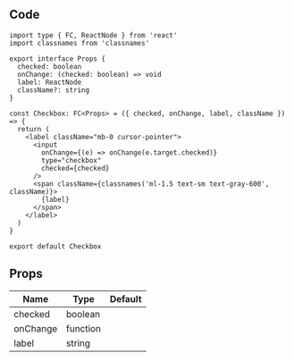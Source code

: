
## Code

```tsx title="components/Checkbox/index.tsx"
import type { FC, ReactNode } from 'react'
import classnames from 'classnames'

export interface Props {
  checked: boolean
  onChange: (checked: boolean) => void
  label: ReactNode
  className?: string
}

const Checkbox: FC<Props> = ({ checked, onChange, label, className }) => {
  return (
    <label className="mb-0 cursor-pointer">
      <input
        onChange={(e) => onChange(e.target.checked)}
        type="checkbox"
        checked={checked}
      />
      <span className={classnames('ml-1.5 text-sm text-gray-600', className)}>
        {label}
      </span>
    </label>
  )
}

export default Checkbox
```

## Props

| Name                | Type     | Default |
| ------------------- | -------- | ------- |
| checked<Required/>  | boolean  |         |
| onChange<Required/> | function |         |
| label<Required/>    | string   |         |
